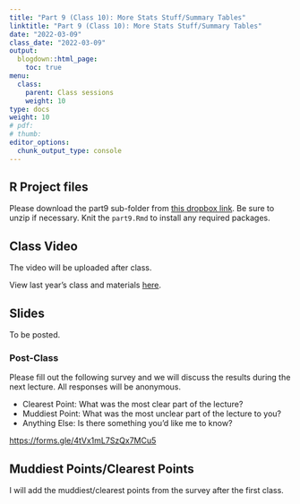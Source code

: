 ```yaml
---
title: "Part 9 (Class 10): More Stats Stuff/Summary Tables"
linktitle: "Part 9 (Class 10): More Stats Stuff/Summary Tables"
date: "2022-03-09"
class_date: "2022-03-09"
output:
  blogdown::html_page:
    toc: true
menu:
  class:
    parent: Class sessions
    weight: 10
type: docs
weight: 10
# pdf: 
# thumb: 
editor_options: 
  chunk_output_type: console
---
```




## R Project files

Please download the part9 sub-folder from [this dropbox link](https://www.dropbox.com/sh/q4z72523kl84ywp/AAASb1YIFRpxzrjOeq1FVcXua?dl=0). Be sure to unzip if necessary. Knit the `part9.Rmd` to install any required packages.

## Class Video

The video will be uploaded after class.

View last year's class and materials [here](https://sph-r-programming.netlify.app/class/10-class/).

<!-- <iframe width="560" height="315" src="https://www.youtube.com/embed/yCPcijCj15c" frameborder="0" allow="accelerometer; autoplay; clipboard-write; encrypted-media; gyroscope; picture-in-picture" allowfullscreen></iframe> -->

## Slides

To be posted.

<!-- Open the class introduction slides in a separate window: <a href="https://sph-r-programming-2022.netlify.app/slides/01-introduction_slides#1" target="_blank">https://sph-r-programming-2022.netlify.app/01-introduction_slides#1</a> -->

<!-- ```{r echo=FALSE} -->
<!-- knitr::include_url('https://sph-r-programming-2022.netlify.com/slides/01-introduction_slides#1') -->
<!-- ``` -->

### Post-Class

Please fill out the following survey and we will discuss the results during the next lecture. All responses will be anonymous.

- Clearest Point: What was the most clear part of the lecture?
- Muddiest Point: What was the most unclear part of the lecture to you?
- Anything Else: Is there something you'd like me to know?

<https://forms.gle/4tVx1mL7SzQx7MCu5>


## Muddiest Points/Clearest Points 

I will add the muddiest/clearest points from the survey after the first class.


